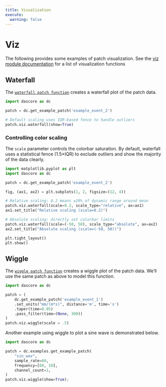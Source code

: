 ```yaml
---
title: Visualization
execute:
  warning: false
---
```


# Viz
The following provides some examples of patch visualization.
See the [viz module documentation](`dascore.viz`) for a list of visualization functions

## Waterfall
The [`waterfall patch function`](`dascore.viz.waterfall`) creates a waterfall plot of the patch data.

```python
import dascore as dc

patch = dc.get_example_patch('example_event_2')

# Default scaling uses IQR-based fence to handle outliers
patch.viz.waterfall(show=True)
```

### Controlling color scaling

The `scale` parameter controls the colorbar saturation. By default, waterfall uses a statistical fence (1.5×IQR) to exclude outliers and show the majority of the data clearly.

```python
import matplotlib.pyplot as plt
import dascore as dc

patch = dc.get_example_patch('example_event_2')

fig, (ax1, ax2) = plt.subplots(1, 2, figsize=(12, 4))

# Relative scaling: 0.2 means ±20% of dynamic range around mean
patch.viz.waterfall(scale=0.2, scale_type="relative", ax=ax1)
ax1.set_title("Relative scaling (scale=0.2)")

# Absolute scaling: directly set colorbar limits
patch.viz.waterfall(scale=(-50, 50), scale_type="absolute", ax=ax2)
ax2.set_title("Absolute scaling (scale=(-50, 50))")

plt.tight_layout()
plt.show()
```

## Wiggle
The [`wiggle patch function`](`dascore.viz.wiggle`) creates a wiggle plot of the patch data. We'll use the same patch as above to model this function.

```python
import dascore as dc

patch = (
    dc.get_example_patch('example_event_1')
    .set_units("mm/(m*s)", distance='m', time='s')
    .taper(time=0.05)
    .pass_filter(time=(None, 300))
)
patch.viz.wiggle(scale = .5)
```

Another example using wiggle to plot a sine wave is demonstrated below.

```python
import dascore as dc

patch = dc.examples.get_example_patch(
    "sin_wav",
    sample_rate=60,
    frequency=[60, 10],
    channel_count=1,
)
patch.viz.wiggle(show=True);
```
